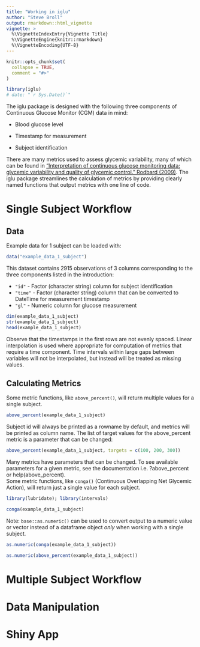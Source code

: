 ```yaml
---
title: "Working in iglu"
author: "Steve Broll"
output: rmarkdown::html_vignette
vignette: >
  %\VignetteIndexEntry{Vignette Title}
  %\VignetteEngine{knitr::rmarkdown}
  %\VignetteEncoding{UTF-8}
---
```


```r
knitr::opts_chunk$set(
  collapse = TRUE,
  comment = "#>"
)

library(iglu)
# date: "`r Sys.Date()`"
```

The iglu package is designed with the following three components of Continuous Glucose Monitor (CGM) data in mind:

* Blood glucose level

* Timestamp for measurement

* Subject identification

There are many metrics used to assess glycemic variability, many of which can be found in ["Interpretation of continuous glucose monitoring data: glycemic variability and quality of glycemic control." Rodbard (2009)](https://www.ncbi.nlm.nih.gov/pubmed/19469679). The iglu package streamlines the calculation of metrics by providing clearly named functions that output metrics with one line of code. 

# Single Subject Workflow
## Data

Example data for 1 subject can be loaded with:

```r
data("example_data_1_subject")
```
  
This dataset contains 2915 observations of 3 columns corresponding to the three components listed in the introduction:

* `"id"` - Factor (character string) column for subject identification
* `"time"` - Factor (character string) column that can be converted to DateTime for measurement timestamp
* `"gl"` - Numeric column for glucose measurement


```r
dim(example_data_1_subject)
str(example_data_1_subject)
head(example_data_1_subject)
```

Observe that the timestamps in the first rows are not evenly spaced. Linear interpolation is used where appropriate for computation of metrics that require a time component. Time intervals within large gaps between variables will not be interpolated, but instead will be treated as missing values.

## Calculating Metrics

Some metric functions, like `above_percent()`, will return multiple values for a single subject. 

```r
above_percent(example_data_1_subject)
```

Subject id will always be printed as a rowname by default, and metrics will be printed as column name. The list of target values for the above_percent metric is a parameter that can be changed:

```r
above_percent(example_data_1_subject, targets = c(100, 200, 300))
```

Many metrics have parameters that can be changed. To see available parameters for a given metric, see the documentation i.e. ?above_percent or help(above_percent).  
Some metric functions, like `conga()` (Continuous Overlapping Net Glycemic Action), will return just a single value for each subject.

```r
library(lubridate); library(intervals)
```

```r
conga(example_data_1_subject)
```

Note: `base::as.numeric()` can be used to convert output to a numeric value or vector instead of a dataframe object *only* when working with a single subject.

```r
as.numeric(conga(example_data_1_subject))

as.numeric(above_percent(example_data_1_subject))
```


# Multiple Subject Workflow

# Data Manipulation

# Shiny App
